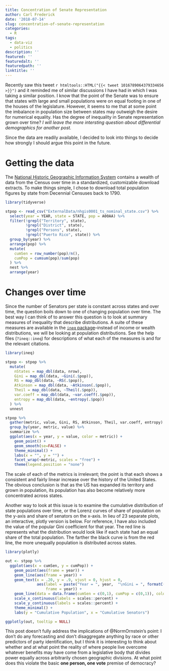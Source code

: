 ```yaml
---
title: Concentration of Senate Representation
author: Carl Frederick
date: '2018-07-14'
slug: concentration-of-senate-representation
categories:
  - R
tags:
  - data-viz
  - politics
description: ''
featured: ''
featuredalt: ''
featuredpath: ''
linktitle: ''
---
```


Recently saw this tweet `r htmltools::HTML("{{< tweet 1016789064379334656 >}}")` 
and it reminded me of similar discussions I have had in which I was taking a 
similar position. I know that the point of the Senate was to ensure that states 
with large and small populations were on equal footing in one of the houses of
the legislature. However, it seems to me that at some point the imbalance in 
population size between states may outweigh the desire for numerical equality.
Has the degree of inequality in Senate representation grown over time? *I will 
leave the more intersting question about differential demographics for another 
post.*

Since the data are readily available, I decided to look into things to decide 
how strongly I should argue this point in the future. 

# Getting the data

The [National Historic Geographic Information System](https://www.nhgis.org/)
contains a wealth of data from the Census over time in a standardized, customizable 
download extracts. To make things simple, I chose to download total population 
figures by state from Decennial Censuses back to 1790.  

```r
library(tidyverse)

stpop <- read_csv("ExternalData/nhgis0001_ts_nominal_state.csv") %>% 
  select(year = YEAR, state = STATE, pop = A00AA) %>% 
  filter(!grepl("Territory", state), 
         !grepl("District", state), 
         !grepl("Persons", state),
         !grepl("Puerto Rico", state)) %>% 
  group_by(year) %>% 
  arrange(pop) %>% 
  mutate(
    cumSen = row_number(pop)/n(),
    cumPop = cumsum(pop)/sum(pop)
  ) %>% 
  nest %>% 
  arrange(year)
```

# Changes over time

Since the number of Senators per state is constant across states and over time, 
the question boils down to one of changing population over time. The best way I 
can think of to answer this question is to look at summary measures of inequality
that describe distributions. A suite of these measures are available in the 
[`ineq` package](https://CRAN.R-project.org/package=ineq)--instead of income or 
wealth distributions, we will be looking at population distributions. See the 
help files (`?ineq::ineq`) for descriptions of what each of the measures is and
for the relevant citations.

```r
library(ineq)

stpop <- stpop %>% 
  mutate(
    nStates = map_dbl(data, nrow),
    Gini = map_dbl(data, ~Gini(.$pop)),
    RS = map_dbl(data, ~RS(.$pop)),
    Atkinson = map_dbl(data, ~Atkinson(.$pop)),
    Theil = map_dbl(data, ~Theil(.$pop)),
    var.coeff = map_dbl(data, ~var.coeff(.$pop)),
    entropy = map_dbl(data, ~entropy(.$pop))
  ) %>% 
  unnest

stpop %>% 
  gather(metric, value, Gini, RS, Atkinson, Theil, var.coeff, entropy) %>% 
  group_by(year, metric, value) %>% 
  summarize %>% 
  ggplot(aes(x = year, y = value, color = metric)) + 
    geom_point() +
    geom_smooth(se=FALSE) + 
    theme_minimal() + 
    labs(x = "", y = "") + 
    facet_wrap(~metric, scales = "free") + 
    theme(legend.position = "none")
```

The scale of each of the metrics is irrelevant; the point is that each shows a 
consistent and fairly linear increase over the history of the United 
States. The obvious conclusion is that as the US has expanded its territory
and grown in population, its population has also become relatively more 
concentrated across states.

Another way to look at this issue is to examine the cumulative distribution
of state populations over time, or the Lorenz curves of share of population
on the y-axis and share of senators on the x-axis. In lieu of 23 separate 
plots, an interactive, plotly version is below. For reference, I have also
included the value of the popular Gini coefficient for that year. The red
line is represents what the distribution would look like if each state had
an equal share of the total population. The farther the black curve is from
the red line, the more unequally population is distributed across states.

```r
library(plotly)

out <- stpop %>% 
  ggplot(aes(x = cumSen, y = cumPop)) + 
    geom_point(aes(frame = year)) + 
    geom_line(aes(frame = year)) + 
    geom_text(x = .20, y = .9, vjust = 0, hjust = 0, 
              aes(label = paste("Year = ", year,  "\nGini = ", formatC(Gini, digits = 3, format = "f")),
                  frame = year)) +
    geom_line(data = data.frame(cumSen = c(0,1), cumPop = c(0,1)), color = "red") + 
    scale_x_continuous(labels = scales::percent) +     
    scale_y_continuous(labels = scales::percent) + 
    theme_minimal() + 
    labs(y = "Cumulative Population", x = "Cumulative Senators") 

ggplotly(out, tooltip = NULL)
```

This post doesn't fully address the implications of @NormOrnstein's point: I 
don't do any forecasting and don't disaggregate anything by race or
other predictors of party identification, but I think it is interesting to 
think about whether and at what point the reality of where people live
overcome whatever benefits may have come from a legislative body that divides
power equally across arbitrarily chosen geographic divisions. At what point 
does this violate the basic **one person, one vote** premise of democracy?